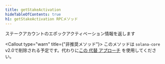```yaml
---
title: getStakeActivation
hideTableOfContents: true
h1: getStakeActivation RPCメソッド
---
```


ステークアカウントのエポックアクティベーション情報を返します

<Callout type="warn" title={"非推奨メソッド"}>
  このメソッドは `solana-core` v2.0で削除される予定です。代わりに[この 代替
  アプローチ](https://github.com/solana-developers/solana-rpc-get-stake-activation)
  を使用してください。
</Callout>
